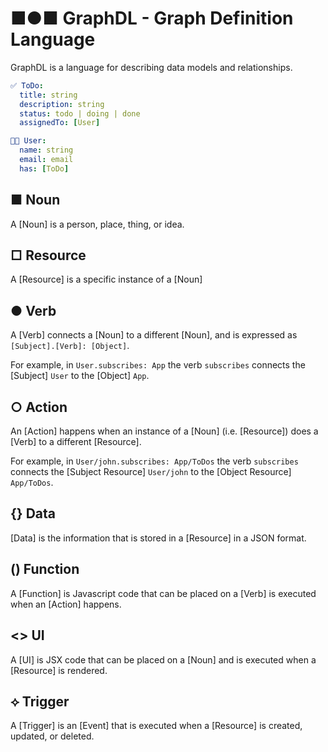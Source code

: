 # ■●■ GraphDL - Graph Definition Language

GraphDL is a language for describing data models and relationships.

```yaml filename='graphdl.yaml' copy
✅ ToDo:
  title: string
  description: string
  status: todo | doing | done
  assignedTo: [User]

🧑‍💻 User:
  name: string
  email: email
  has: [ToDo]
```

## ■ Noun

A [Noun] is a person, place, thing, or idea.

## □ Resource

A [Resource] is a specific instance of a [Noun]

## ● Verb

A [Verb] connects a [Noun] to a different [Noun], and is expressed as `[Subject].[Verb]: [Object]`.

For example, in `User.subscribes: App` the verb `subscribes` connects the [Subject] `User` to the [Object] `App`.

## ○ Action

An [Action] happens when an instance of a [Noun] (i.e. [Resource]) does a [Verb] to a different [Resource].

For example, in `User/john.subscribes: App/ToDos` the verb `subscribes` connects the [Subject Resource] `User/john` to the [Object Resource] `App/ToDos`.

## {} Data

[Data] is the information that is stored in a [Resource] in a JSON format.

## () Function

A [Function] is Javascript code that can be placed on a [Verb] is executed when an [Action] happens.

## <> UI

A [UI] is JSX code that can be placed on a [Noun] and is executed when a [Resource] is rendered.

## ⟡ Trigger

A [Trigger] is an [Event] that is executed when a [Resource] is created, updated, or deleted.